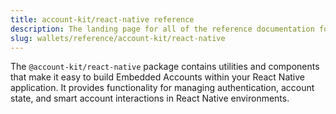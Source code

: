 ```yaml
---
title: account-kit/react-native reference
description: The landing page for all of the reference documentation for @account-kit/react-native
slug: wallets/reference/account-kit/react-native
---
```


The `@account-kit/react-native` package contains utilities and components that make it easy to build Embedded Accounts within your React Native application.
It provides functionality for managing authentication, account state, and smart account interactions in React Native environments.
